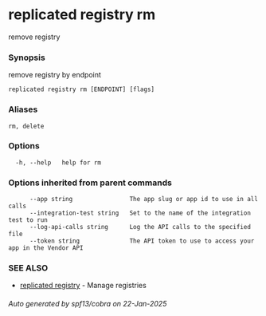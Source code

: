# replicated registry rm

remove registry

### Synopsis

remove registry by endpoint

```
replicated registry rm [ENDPOINT] [flags]
```

### Aliases

```
rm, delete
```

### Options

```
  -h, --help   help for rm
```

### Options inherited from parent commands

```
      --app string                The app slug or app id to use in all calls
      --integration-test string   Set to the name of the integration test to run
      --log-api-calls string      Log the API calls to the specified file
      --token string              The API token to use to access your app in the Vendor API
```

### SEE ALSO

* [replicated registry](replicated-cli-registry)	 - Manage registries

###### Auto generated by spf13/cobra on 22-Jan-2025
